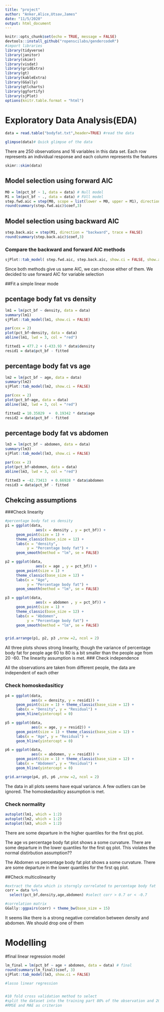 ```yaml
---
title: "project"
author: "Anker,Alice,Utsav,James"
date: "11/5/2020"
output: html_document
---
```


```r
knitr::opts_chunk$set(echo = TRUE, message = FALSE)
devtools::install_github("ropenscilabs/gendercodeR")
#import libraries
library(tidyverse)
library(janitor)
library(skimr)
library(visdat)
library(gridExtra)
library(gt)
library(kableExtra)
library(GGally)
library(qtlcharts)
library(ggfortify) 
library(sjPlot)
options(knitr.table.format = "html")
```


# Exploratory Data Analysis(EDA)
```r
data = read.table("bodyfat.txt",header=TRUE) #read the data

glimpse(data)# Quick glimpse of the data
```
There are 250 observations and 16 variables in this data set. Each row represents an individual response and each column represents the features

```r
skimr::skim(data)
```

## Model selection using forward AIC

```r
M0 = lm(pct_bf ~ 1, data = data) # Null model
M1 = lm(pct_bf ~ ., data = data) # FUll model
step.fwd.aic = step(M0, scope = list(lower = M0, upper = M1), direction = "forward", trace = FALSE) 
round(summary(step.fwd.aic)$coef,3)
```
## Model selection using backward AIC
```r
step.back.aic = step(M1, direction = "backward", trace = FALSE) 
round(summary(step.back.aic)$coef,3)
```
### Compare the backward and forward AIC methods

```r
sjPlot::tab_model( step.fwd.aic, step.back.aic, show.ci = FALSE, show.aic = TRUE, dv.labels = c("Forward model", "Backward model") )
```

Since both methods give us same AIC, we can choose either of them. We decided to use forward AIC for variable selection


##Fit a simple linear mode

## pcentage body fat vs density
```r
lm1 = lm(pct_bf ~ density, data = data) 
summary(lm1)
sjPlot::tab_model(lm1, show.ci = FALSE)
```

```r
par(cex = 2) 
plot(pct_bf~density, data = data) 
abline(lm1, lwd = 3, col = "red")
```
```r
fitted1 = 477.2 + (-433.9) * data$density
resid1 = data$pct_bf - fitted
```

## percentage body fat vs age
```r
lm2 = lm(pct_bf ~ age, data = data) 
summary(lm2)
sjPlot::tab_model(lm2, show.ci = FALSE)
```
```r
par(cex = 2) 
plot(pct_bf~age, data = data) 
abline(lm2, lwd = 3, col = "red")
```
```r
fitted2 = 10.35029  +  0.19342 * data$age
resid2 = data$pct_bf - fitted
```

## percentage body fat vs abdomen
```r
lm3 = lm(pct_bf ~ abdomen, data = data) 
summary(lm3)
sjPlot::tab_model(lm3, show.ci = FALSE)
```

```r
par(cex = 2) 
plot(pct_bf~abdomen, data = data) 
abline(lm3, lwd = 3, col = "red")
```
```r
fitted3 = -42.73413  + 0.66928 * data$abdomen
resid3 = data$pct_bf - fitted
```


## Chekcing assumptions

###Check linearity
```r
#percentage body fat vs density
p1 = ggplot(data, 
              aes(x = density , y = pct_bf)) + 
     geom_point(size = 1) + 
     theme_classic(base_size = 12) + 
     labs(x = "density",
          y = "Percentage body fat") +
     geom_smooth(method = "lm", se = FALSE) 

p2 = ggplot(data, 
              aes(x = age , y = pct_bf)) + 
     geom_point(size = 1) + 
     theme_classic(base_size = 12) + 
     labs(x = "Age",
          y = "Percentage body fat") +
     geom_smooth(method = "lm", se = FALSE) 

p3 = ggplot(data, 
              aes(x = abdomen , y = pct_bf)) + 
     geom_point(size = 1) + 
     theme_classic(base_size = 12) + 
     labs(x = "Abdomen",
          y = "Percentage body fat") +
     geom_smooth(method = "lm", se = FALSE) 


grid.arrange(p1, p2, p3 ,nrow =2, ncol = 2)
```

All three plots shows strong linearity, though the variance of percentage body fat for people age 60 to 80 is a bit smaller than the people age from 20 -60. The linearity assumption is met.
### Check independence

All the observations are taken from different people, the data are independent of each other

### Check homoskedasiticy

```r
p4 = ggplot(data, 
            aes(x = density, y = resid1)) + 
     geom_point(size = 1) + theme_classic(base_size = 12) + 
     labs(x = "Density", y = "Residual") + 
     geom_hline(yintercept = 0) 

p5 = ggplot(data, 
            aes(x = age, y = resid2)) + 
     geom_point(size = 1) + theme_classic(base_size = 12) + 
     labs(x = "Age", y = "Residual") + 
     geom_hline(yintercept = 0) 

p6 = ggplot(data, 
            aes(x = abdomen, y = resid3)) + 
     geom_point(size = 1) + theme_classic(base_size = 12) + 
     labs(x = "Abdomen", y = "Residual") + 
     geom_hline(yintercept = 0) 

grid.arrange(p4, p5, p6 ,nrow =2, ncol = 2)
```
The data in all plots seems have equal variance. A few outliers can be ignored. The homoskedasiticy assumption is met.

### Check normality

```r
autoplot(lm1, which = 1:2)
autoplot(lm2, which = 1:2)
autoplot(lm3, which = 1:2)
```
There are some departure in the higher quantiles for the first qq plot.

The age vs percentage body fat plot shows a some curvature. There are some departure in the lower quantiles for the first qq plot. This violates the normal distirbution assumption??

The Abdomen vs percentage body fat plot shows a some curvature. There are some departure in the lower quantiles for the first qq plot.

##Check multicolinearity
```r
#extract the data which is storngly correlated to percentage body fat
corr = data %>%
  select(pct_bf,density,age,abdomen) #select corr > 0.7 or < -0.7

#correlation matrix
GGally::ggpairs(corr) + theme_bw(base_size = 15)
```
It seems like there is a strong negative correlation between density and abdomen. We should drop one of them

# Modelling

#final linear regression model
```r
lm_final = lm(pct_bf ~ age + abdomen, data = data) # final
round(summary(lm_final)$coef, 3)
sjPlot::tab_model(lm3, show.ci = FALSE)

#lasso linear regression


#10 fold cross validation method to select  
#split the dataset into the training part 80% of the observation and 20% of the observation
#RMSE and MAE as criterion

```



